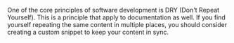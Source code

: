 One of the core principles of software development is DRY (Don't Repeat Yourself). This is a principle that apply to documentation as well. If you find yourself repeating the same content in multiple places, you should consider creating a custom snippet to keep your content in sync.

